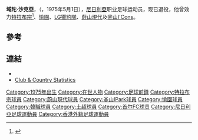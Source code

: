 {{Football player infobox
| playername          = 域陀
| fullname            = Victor Shaka
| nickname            = 
| dateofbirth         = {{Birth date and age|1975|5|1}}
| cityofbirth         = 
| countryofbirth      = [[尼日利亞|尼日利亞]]
| height              = 
| currentclub         = 
| position            = 已退役 ([[前鋒_(足球)|前鋒]])
| youthyears          = 
| youthclubs          = 
| years               = 1995–1997<br>1997<br>1997–1999<br>1999–2000<br>2001–2002<br>2003–2004
| clubs               = [[Nigerdock_FC|Nigerdock]]<br>[[特拉布宗体育|特拉布宗]]<br>[[FC首爾|LG獵豹隊]]<br>[[蔚山現代|蔚山現代]]<br>[[釜山I'Park|釜山I'Cons]]<br>[[愉園體育會|愉園]]
| caps(goals)         = <br><br>40 (9)<br>25 (8)<br>{{0}}5 (2)<br>38 (6)
| nationalyears       = 2001
| nationalteam        = [[尼日利亞國家足球隊|尼日利亞]]
| nationalcaps(goals) = {{0}}1 (0)
| manageryears        = 
| managerclubs        = 
| pcupdate            = 8 October 2007 
| ntupdate            = 8 October 2007 
}}
'''域陀·沙克亞'''，（{{lang-en|'''Victor Shaka'''}}，1975年5月1日），[[尼日利亞|尼日利亞]]职业足球运动员，现已退役，他曾效力[[特拉布宗体育|特拉布宗]]<ref>{{Cite web |url=http://www.turkeyforum.com/satforum/archive/index.php/t-325941.html |title=Last 10 years fiasco transfers in Turkey |accessdate=2010-06-16 |archive-date=2013-04-23 |archive-url=https://web.archive.org/web/20130423195039/http://www.turkeyforum.com/satforum/archive/index.php/t-325941.html |dead-url=no }}</ref>、[[愉園體育會|愉園]]、[[FC首爾|LG獵豹隊]]、[[蔚山現代|蔚山現代]]及[[釜山I'Park|釜山I'Cons]]。

==參考==
{{reflist}}

==連結==
* {{K League player|19980188}}
* [http://www.national-football-teams.com/v2/player.php?id=23132 Club & Country Statistics] {{Wayback|url=http://www.national-football-teams.com/v2/player.php?id=23132 |date=20120603173613 }}

{{DEFAULTSORT:Shaka, Victor}}

[[Category:1975年出生|Category:1975年出生]]
[[Category:在世人物|Category:在世人物]]
[[Category:足球前鋒|Category:足球前鋒]]
[[Category:特拉布宗球員|Category:特拉布宗球員]]
[[Category:蔚山現代球員|Category:蔚山現代球員]]
[[Category:釜山IPark球員|Category:釜山IPark球員]]
[[Category:愉園球員|Category:愉園球員]]
[[Category:韓職球員|Category:韓職球員]]
[[Category:土超球員|Category:土超球員]]
[[Category:首尔FC球员|Category:首尔FC球员]]
[[Category:尼日利亞足球運動員|Category:尼日利亞足球運動員]]
[[Category:香港外籍足球運動員|Category:香港外籍足球運動員]]